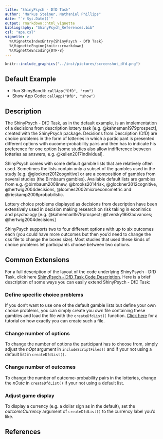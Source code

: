 ```yaml
---
title: "ShinyPsych - DfD Task"
author: "Markus Steiner, Nathaniel Phillips"
date: "`r Sys.Date()`"
output: rmarkdown::html_vignette
bibliography: "ShinyPsych_References.bib"
csl: "apa.csl"
vignette: >
  %\VignetteIndexEntry{ShinyPsych - DfD Task}
  %\VignetteEngine{knitr::rmarkdown}
  %\VignetteEncoding{UTF-8}
---
```



```r
knitr::include_graphics("../inst/pictures/screenshot_dfd.png")
```


## Default Example

* Run ShinyBandit: `callApp("DfD", "run")`
* Show App Code: `callApp("DfD", "show")`

## Description

The ShinyPsych - DfD Task, as in the default example, is an implementation of a decisions from description lottery task [e.g. @kahneman1979prospect], created with the ShinyPsych package. Decisions from Description (DfD) are choice problems in the form of lotteries in which a participant is presented different options with oucome-probability pairs and then has to indicate his preference for one option [some studies also allow indifference between lotteries as answers, e.g. @kellen2017individual].

ShinyPsych comes with some default gamble lists that are relatively often used. Sometimes the lists contain only a subset of the gambles used in the study [e.g. @glockner2012cognitive] or are a composition of gambles from several studies (the Birnbaum gambles). Available default lists are gambles from e.g. @birnbaum2008new, @brooks2014risk, @glockner2012cognitive, @hertwig2004decisions, @loomes2002microeconometric and @rieskamp2008probabilistic.

Lottery choice problems displayed as decisions from description have been extensively used in decision making research on risk taking in econimics and psychology [e.g. @kahneman1979prospect; @tversky1992advances; @hertwig2004decisions]

ShinyPsych supports two to four different options with up to six outcomes each (you could have more outcomes but then you'd need to change the css file to change the boxes size). Most studies that used these kinds of choice problems let participants choose between two options.

## Common Extensions

For a full description of the layout of the code underlying ShinyPsych - DfD Task, click here [ShinyPsych - DfD Task Code Description](ShinyPsych_DfDCode.html). Here is a brief description of some ways you can easily extend ShinyPsych - DfD Task:

### Define specific choice problems

If you don't want to use one of the default gamble lists but define your own choice problems, you can simply create you own file containing these gambles and load the file with the `createDfdList()` function. [Click here](ShinyPsych_GambleFiles.html) for a tutorial on how exactly you can create such a file.

### Change number of options

To change the number of options the participant has to choose from, simply adjust the *nOpt* argument in `includeScriptFiles()` and if your not using a default list in `createDfdList()`.

### Change number of outcomes

To change the number of outcome-probability pairs in the lotteries, change the *nOutc* in `createDfdList()` if your not using a default list.

### Adjust game display

To display a currency (e.g. a dollar sign as in the default), set the *outcomeCurrency* argument of `createDfdList()` to the currency label you'd like.

## References
